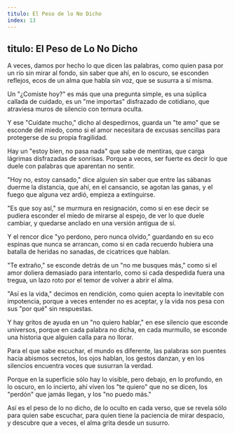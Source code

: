 ```yaml
---
titulo: El Peso de lo No Dicho
index: 13
---
```

titulo: El Peso de Lo No Dicho
---

A veces, damos por hecho lo que dicen las palabras,
como quien pasa por un río sin mirar al fondo,
sin saber que ahí, en lo oscuro, se esconden reflejos,
ecos de un alma que habla sin voz, que se susurra a sí misma.

Un "¿Comiste hoy?" es más que una pregunta simple,
es una súplica callada de cuidado,
es un "me importas" disfrazado de cotidiano,
que atraviesa muros de silencio con ternura oculta.

Y ese "Cuídate mucho," dicho al despedirnos,
guarda un "te amo" que se esconde del miedo,
como si el amor necesitara de excusas sencillas
para protegerse de su propia fragilidad.

Hay un "estoy bien, no pasa nada" que sabe de mentiras,
que carga lágrimas disfrazadas de sonrisas.
Porque a veces, ser fuerte es decir lo que duele
con palabras que aparentan no sentir.

"Hoy no, estoy cansado," dice alguien sin saber
que entre las sábanas duerme la distancia,
que ahí, en el cansancio, se agotan las ganas,
y el fuego que alguna vez ardió, empieza a extinguirse.

"Es que soy así," se murmura en resignación,
como si en ese decir se pudiera esconder el miedo
de mirarse al espejo, de ver lo que duele cambiar,
y quedarse anclado en una versión antigua de sí.

Y el rencor dice "yo perdono, pero nunca olvido,"
guardando en su eco espinas que nunca se arrancan,
como si en cada recuerdo hubiera una batalla
de heridas no sanadas, de cicatrices que hablan.

"Te extraño," se esconde detrás de un "no me busques más,"
como si el amor doliera demasiado para intentarlo,
como si cada despedida fuera una tregua,
un lazo roto por el temor de volver a abrir el alma.

"Así es la vida," decimos en rendición,
como quien acepta lo inevitable con impotencia,
porque a veces entender no es aceptar,
y la vida nos pesa con sus "por qué" sin respuestas.

Y hay gritos de ayuda en un "no quiero hablar,"
en ese silencio que esconde universos,
porque en cada palabra no dicha, en cada murmullo,
se esconde una historia que alguien calla para no llorar.

Para el que sabe escuchar, el mundo es diferente,
las palabras son puentes hacia abismos secretos,
los ojos hablan, los gestos danzan,
y en los silencios encuentra voces que susurran la verdad.

Porque en la superficie sólo hay lo visible,
pero debajo, en lo profundo, en lo oscuro, en lo incierto,
ahí viven los "te quiero" que no se dicen,
los "perdón" que jamás llegan, y los "no puedo más."

Así es el peso de lo no dicho, de lo oculto en cada verso,
que se revela sólo para quien sabe escuchar,
para quien tiene la paciencia de mirar despacio,
y descubre que a veces, el alma grita desde un susurro.
